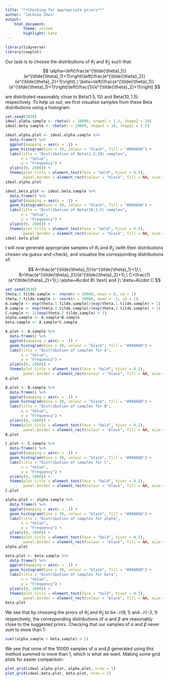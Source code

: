 ```yaml
---
title: "**Checking for appropriate priors**"
author: "Jackson Zhou"
output:
    html_document:
        theme: united
        highlight: kate
---
```


```r
library(tidyverse)
library(cowplot)
```


Our task is to choose the distributions of $\tilde{\theta}_1$ and $\tilde{\theta}_2$ such that:
$$
\alpha=\left(\frac{e^{\tilde{\theta}_1}}{e^{\tilde{\theta}_1}+1}\right)\left(\frac{e^{\tilde{\theta}_2}}{e^{\tilde{\theta}_2}+1}\right),\ \beta=\left(\frac{e^{\tilde{\theta}_1}}{e^{\tilde{\theta}_1}+1}\right)\left(\frac{1}{e^{\tilde{\theta}_2}+1}\right)
$$

are distributed reasonably close to $\text{Beta}(1.5,10)$ and $\text{Beta}(10,1.5)$ respectively.
To help us out, we first visualise samples from these Beta distributions using a histogram:

```r
set.seed(3830)
ideal.alpha.sample <- rbeta(n = 10000, shape1 = 1.5, shape2 = 10)
ideal.beta.sample <- rbeta(n = 10000, shape1 = 10, shape2 = 1.5)

ideal.alpha.plot <- ideal.alpha.sample %>% 
  data.frame() %>% 
  ggplot(mapping = aes(x = .)) +
  geom_histogram(bins = 30, colour = "black", fill = "#888888") +
  labs(title = "Distribution of Beta(1.5,10) samples",
       x = "Value",
       y = "Frequency") +
  ylim(c(0, 2000)) +
  theme(plot.title = element_text(face = "bold", hjust = 0.5),
        panel.border = element_rect(colour = "black", fill = NA, size = 1))
ideal.alpha.plot

ideal.beta.plot <- ideal.beta.sample %>% 
  data.frame() %>% 
  ggplot(mapping = aes(x = .)) +
  geom_histogram(bins = 30, colour = "black", fill = "#888888") +
  labs(title = "Distribution of Beta(10,1.5) samples",
       x = "Value",
       y = "Frequency") +
  ylim(c(0, 2000)) +
  theme(plot.title = element_text(face = "bold", hjust = 0.5),
        panel.border = element_rect(colour = "black", fill = NA, size = 1))
ideal.beta.plot
```

I will now generate appropriate samples of $\tilde{\theta}_1$ and $\tilde{\theta}_2$ (with their distributions chosen via guess-and-check), and visualise the corresponding distributions of:

$$
A=\frac{e^{\tilde{\theta}_1}}{e^{\tilde{\theta}_1}+1},\ B=\frac{e^{\tilde{\theta}_2}}{e^{\tilde{\theta}_2}+1},\ C=\frac{1}{e^{\tilde{\theta}_2}+1},\ \alpha=A\cdot B\ \text{ and }\ \beta=A\cdot C
$$

```r
set.seed(3830)
theta.1.tilde.sample <- rnorm(n = 10000, mean = 8, sd = 1)
theta.2.tilde.sample <- rnorm(n = 10000, mean = -2, sd = 1)
A.sample <- exp(theta.1.tilde.sample)/(exp(theta.1.tilde.sample) + 1)
B.sample <- exp(theta.2.tilde.sample)/(exp(theta.2.tilde.sample) + 1)
C.sample <- 1/(exp(theta.2.tilde.sample) + 1)
alpha.sample <- A.sample*B.sample
beta.sample <- A.sample*C.sample

A.plot <- A.sample %>% 
  data.frame() %>% 
  ggplot(mapping = aes(x = .)) +
  geom_histogram(bins = 30, colour = "black", fill = "#888888") +
  labs(title = "Distribution of samples for A",
       x = "Value",
       y = "Frequency") +
  ylim(c(0, 2000)) +
  theme(plot.title = element_text(face = "bold", hjust = 0.5),
        panel.border = element_rect(colour = "black", fill = NA, size = 1))
A.plot

B.plot <- B.sample %>% 
  data.frame() %>% 
  ggplot(mapping = aes(x = .)) +
  geom_histogram(bins = 30, colour = "black", fill = "#888888") +
  labs(title = "Distribution of samples for B",
       x = "Value",
       y = "Frequency") +
  ylim(c(0, 2000)) +
  theme(plot.title = element_text(face = "bold", hjust = 0.5),
        panel.border = element_rect(colour = "black", fill = NA, size = 1))
B.plot

C.plot <- C.sample %>% 
  data.frame() %>% 
  ggplot(mapping = aes(x = .)) +
  geom_histogram(bins = 30, colour = "black", fill = "#888888") +
  labs(title = "Distribution of samples for C",
       x = "Value",
       y = "Frequency") +
  ylim(c(0, 2000)) +
  theme(plot.title = element_text(face = "bold", hjust = 0.5),
        panel.border = element_rect(colour = "black", fill = NA, size = 1))
C.plot

alpha.plot <- alpha.sample %>% 
  data.frame() %>% 
  ggplot(mapping = aes(x = .)) +
  geom_histogram(bins = 30, colour = "black", fill = "#888888") +
  labs(title = "Distribution of samples for alpha",
       x = "Value",
       y = "Frequency") +
  ylim(c(0, 2000)) +
  theme(plot.title = element_text(face = "bold", hjust = 0.5),
        panel.border = element_rect(colour = "black", fill = NA, size = 1))
alpha.plot

beta.plot <- beta.sample %>% 
  data.frame() %>% 
  ggplot(mapping = aes(x = .)) +
  geom_histogram(bins = 30, colour = "black", fill = "#888888") +
  labs(title = "Distribution of samples for beta",
       x = "Value",
       y = "Frequency") +
  ylim(c(0, 2000)) +
  theme(plot.title = element_text(face = "bold", hjust = 0.5),
        panel.border = element_rect(colour = "black", fill = NA, size = 1))
beta.plot
```

We see that by choosing the priors of $\tilde{\theta}_1$ and $\tilde{\theta}_2$ to be $\mathcal{N}(8,1)$ and $\mathcal{N}(-2,1)$ respectively, the corresponding distributions of $\alpha$ and $\beta$ are reasonably close to the suggested priors.
Checking that our samples of $\alpha$ and $\beta$ never sum to more than 1:

```r
sum((alpha.sample + beta.sample) > 1)
```

We see that none of the 10000 samples of $\alpha$ and $\beta$ generated using this method summed to more than 1, which is what we want.
Making some grid plots for easier comparison:

```r
plot_grid(ideal.alpha.plot, alpha.plot, nrow = 1)
plot_grid(ideal.beta.plot, beta.plot, nrow = 1)
```